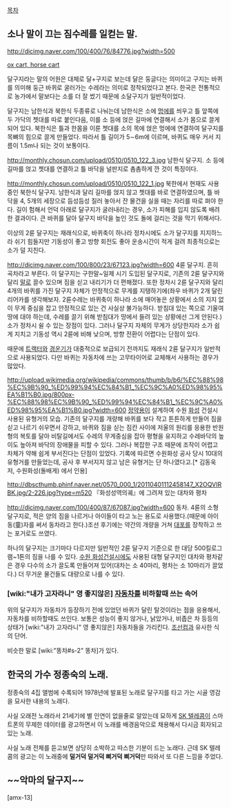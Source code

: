 [[목차]]

== 소나 말이 끄는 짐수레를 일컫는 말. ==

http://dicimg.naver.com/100/400/76/84776.jpg?width=500

[http://englishsamsam.tistory.com/83 ox cart, horse cart]

달구지라는 말의 어원은 대체로 달+구지로 보는데 달은 둥글다는 의미이고 구지는 바퀴를 의미해 둥근 바퀴로 굴러가는 수레라는 의미로 정착되었다고 본다. 한국은 전통적으로 농가에서 말보다는 소를 더 잘 썼기 때문에 소달구지가 일반적이었다.

달구지는 남한식과 북한식 두종류로 나눠는데  남한식은 소에 [[멍에]]를 씌우고 틀 앞쪽에 두 가닥의 쳇대를 따로 붙인다음, 이를 소 등에 얹은 길마에 연결해서 소가 몸으로 끌게 되어 있다. 북한식은 틀과 한몸을 이룬 쳇대를 소의 목에 얹은 멍에에 연결하여 달구지를 목뼈의 힘으로 끌게 만들었다. 따라서 틀 길이가 5∼6m에 이르며, 바퀴도 매우 커서 지름이 1.5m나 되는 것이 보통이다.

http://monthly.chosun.com/upload/0510/0510_122_3.jpg
남한식 달구지. 소 등에 길마를 얹고 쳇대를 연결하고 틀 바닥을 널판지로 촘촘하게 깐 것이 특징이다. 

http://monthly.chosun.com/upload/0510/0510_122_1.jpg
북한에서 현재도 사용중인 북한식 달구지. 남한식과 달리 길마를 얹지 않고 쳇대를 바로 연결하였으며, 틀 바닥을 4, 5개의 세장으로 듬성듬성 질러 놓아서 잔 물건을 실을 때는 자리를 따로 펴야 한다. 길이 험해서 언덕 아래로 달구지가 굴러내리는 경우, 소가 피해를 입지 않도록 배려한 결과이다. 큰 바퀴를 달아 달구지 바닥을 높인 것도 돌에 걸리는 것을 막기 위해서다.

이상의 2륜 달구지는 재래식으로, 바퀴축이 하나라 정차시에도 소가 달구지를 지지하느라 쉬기 힘들지만 기동성이 좋고 방향 회전도 좋아 운송시간이 적게 걸려 최종적으로는 소가 덜 지친다.
 
http://dicimg.naver.com/100/800/23/67123.jpg?width=600
4륜 달구지. 흔히 곡차라고 부른다. 이 달구지는 구한말~일제 시기 도입된 달구지로, 기존의 2륜 달구지와 달리 [[말]]로 끌수 있으며 짐을 싣고 내리기가 더 편해졌다. 또한 정차시 2륜 달구지와 달리 4개의 바퀴를 가진 달구지 자체가 안정적으로 무게를 지탱하기에(좌우 바퀴가 2개 달린 리어카를 생각해보자. 2륜수레는 바퀴축이 하나라 소에 매어놓은 상황에서 소의 지지 없이 무게 중심을 잡고 안정적으로 있는 건 사실상 불가능하다. 받침대 있는 쪽으로 기울여 땅에 대야 하는데, 수레를 끌기 위해 받침대가 땅에서 들려 있는 상황에선 그게 안된다.)소가 정차시 쉴 수 있는 장점이 있다. 그러나 달구지 자체의 무게가 상당한지라 소가 쉽게 지치고 기동성 역시 2륜에 비해 낮으며, 방향 전환이 어렵다는 단점이 있다. 

때문에 [[트랙터]]와 [[경운기]]가 대중적으로 보급되기 전까지도 재래식 2륜 달구지가 일반적으로 사용되었다. 다만 바퀴는 자동차에 쓰는 고무타이어로 교체해서 사용하는 경우가 많았다.

http://upload.wikimedia.org/wikipedia/commons/thumb/b/b6/%EC%88%98%EC%9B%90_%ED%99%94%EC%84%B1_%EC%9C%A0%ED%98%95%EA%B1%B0.jpg/800px-%EC%88%98%EC%9B%90_%ED%99%94%EC%84%B1_%EC%9C%A0%ED%98%95%EA%B1%B0.jpg?width=600
[[정약용]]이 설계하여 수원 [[화성]] 건설시 사용된 유형거의 모습. 기존의 달구지를 개량해 바퀴를 보다 작고 튼튼하게 만들어 짐을 싣고 나르기 쉬우면서 강하고, 바퀴와 짐을 싣는 짐칸 사이에 저울의 원리를 응용한 반원형의 복토를 달아 비탈길에서도 수레의 무게중심을 잡아 평형을 유지하고 수레바닥의 높이도 높아져 바닥의 장애물을 피할 수 있다. 그러나 복잡한 구조 때문에 조작이 어렵고 차체가 약해 쉽게 부서진다는 단점이 있었다. 기록에 따르면 수원화성 공사 당시 10대의 유형거를 만들었는데, 공사 후 부서지지 않고 남은 유형거는 단 하나였다고.[* 김동욱 저, 수원화성(돌배게) 에서 인용]

http://dbscthumb.phinf.naver.net/0570_000_1/20110401112458147_X2OQVIRBK.jpg/2-226.jpg?type=m520
『화성성역의궤』에 그려져 있는 대차와 평차

http://dicimg.naver.com/100/400/87/67087.jpg?width=600
동차. 4륜의 소형 달구지로, 적은 양의 짐을 나르거나 아이들이 타고 노는 용도로 사용했다.(때문에 아이 동(童)자를 써서 동차라고 한다.)조선 후기에는 약간의 개량을 거쳐 [[대포]]를 장착하고 쓰는 포거로도 쓰였다.

하나의 달구지는 크기마다 다르지만 일반적인 2륜 달구지 기준으로 한 대당 500킬로그램~1톤의 짐을 나를 수 있다. [[수원 화성]]건설시에도 사용된 대형 달구지인 대차와 평차같은 경우 다수의 소가 끌도록 만들어져 있어(대차는 소 40마리, 평차는 소 10마리가 끌었다.) 더 무거운 물건들도 대량으로 나를 수 있다.
 
=== [wiki:"내가 고자라니" 영 좋지않은] [[자동차]]를 비하할때 쓰는 속어 ===
위의 달구지가 자동차가 등장하기 전에 있었던 바퀴가 달린 탈것이라는 점을 응용해서, 자동차를 비하할때도 쓰인다. 보통은 성능이 좋지 않거나, 낡았거나, 비좁은 차 등등의 상태가 [wiki:"내가 고자라니" 영 좋지않은] 자동차들을 가리킨다. [[조선컴]]과 유사한 식의 단어.

비슷한 말로 [wiki:"똥차#s-2" 똥차]가 있다.
== 한국의 가수 정종숙의 노래. ==
{{{#!html
<embed src="http://www.youtube.com/v/6c1-7N4cniE?fs=1&amp;hl=ko_KR&amp;rel=0" type="application/x-shockwave-flash" allowscriptaccess="always" allowfullscreen="true" width="640" height="390"></embed>}}}


정종숙의 4집 앨범에 수록되어 1978년에 발표된 노래로 달구지를 타고 가는 시골 영감을 묘사한 내용의 노래다.

사실 오래전 노래라서 21세기에 별 인연이 없을줄로 알았는데 묘하게 [[SK 텔레콤]]이 스마트폰의 무제한 데이터를 광고하면서 이 노래를 배경음악으로 채용해서 다시금 회자되고 있는 노래.

사실 노래 전체를 듣고보면 상당히 소박하고 따스한 기분이 드는 노래다. 근데 SK 텔레콤의 광고는 이 노래중에 '''덜거덕 덜거덕 삐거덕 삐거덕'''만 따와서 또 다른 느낌을 주었다.


== ~~악마의 달구지~~ ==

[amx-13]
